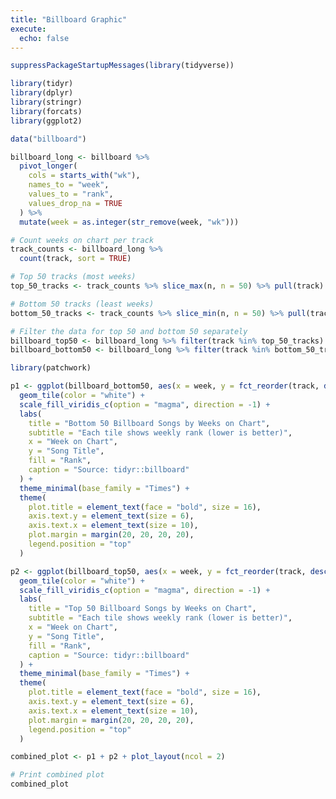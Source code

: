 ```yaml
---
title: "Billboard Graphic"
execute:
  echo: false
---
```


```r
suppressPackageStartupMessages(library(tidyverse))
```

```r
library(tidyr)
library(dplyr)
library(stringr)
library(forcats)
library(ggplot2)

data("billboard")

billboard_long <- billboard %>%
  pivot_longer(
    cols = starts_with("wk"),
    names_to = "week",
    values_to = "rank",
    values_drop_na = TRUE
  ) %>%
  mutate(week = as.integer(str_remove(week, "wk")))

# Count weeks on chart per track
track_counts <- billboard_long %>%
  count(track, sort = TRUE)

# Top 50 tracks (most weeks)
top_50_tracks <- track_counts %>% slice_max(n, n = 50) %>% pull(track)

# Bottom 50 tracks (least weeks)
bottom_50_tracks <- track_counts %>% slice_min(n, n = 50) %>% pull(track)

# Filter the data for top 50 and bottom 50 separately
billboard_top50 <- billboard_long %>% filter(track %in% top_50_tracks)
billboard_bottom50 <- billboard_long %>% filter(track %in% bottom_50_tracks)
```

```r

library(patchwork)

p1 <- ggplot(billboard_bottom50, aes(x = week, y = fct_reorder(track, desc(week)), fill = rank)) +
  geom_tile(color = "white") +
  scale_fill_viridis_c(option = "magma", direction = -1) +
  labs(
    title = "Bottom 50 Billboard Songs by Weeks on Chart",
    subtitle = "Each tile shows weekly rank (lower is better)",
    x = "Week on Chart",
    y = "Song Title",
    fill = "Rank",
    caption = "Source: tidyr::billboard"
  ) +
  theme_minimal(base_family = "Times") +
  theme(
    plot.title = element_text(face = "bold", size = 16),
    axis.text.y = element_text(size = 6),
    axis.text.x = element_text(size = 10),
    plot.margin = margin(20, 20, 20, 20),
    legend.position = "top"
  )

p2 <- ggplot(billboard_top50, aes(x = week, y = fct_reorder(track, desc(week)), fill = rank)) +
  geom_tile(color = "white") +
  scale_fill_viridis_c(option = "magma", direction = -1) +
  labs(
    title = "Top 50 Billboard Songs by Weeks on Chart",
    subtitle = "Each tile shows weekly rank (lower is better)",
    x = "Week on Chart",
    y = "Song Title",
    fill = "Rank",
    caption = "Source: tidyr::billboard"
  ) +
  theme_minimal(base_family = "Times") +
  theme(
    plot.title = element_text(face = "bold", size = 16),
    axis.text.y = element_text(size = 6),
    axis.text.x = element_text(size = 10),
    plot.margin = margin(20, 20, 20, 20),
    legend.position = "top"
  )

combined_plot <- p1 + p2 + plot_layout(ncol = 2)

# Print combined plot
combined_plot
```

